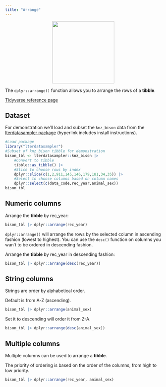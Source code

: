 ```yaml
---
title: "Arrange"
---
```


<center>
![](images/dplyr_arrange.png){style="width:200px"}
</center>

The `dplyr::arrange()` function allows you to arrange the rows of a __tibble__.

[Tidyverse reference page](https://dplyr.tidyverse.org//reference/arrange.html)

## Dataset

For demonstration we'll load and subset the `knz_bison` data from the [lterdatasampler package](/datasets/lterdatasampler.qmd) (hyperlink includes install instructions).

```r
#Load package
library("lterdatasampler")
#Subset of knz_bison tibble for demonstration
bison_tbl <- lterdatasampler::knz_bison |>
    #Convert to tibble
    tibble::as_tibble() |>
    #Slice to choose rows by index
    dplyr::slice(c(1,2,911,145,146,179,181,34,35)) |>
    #Select to choose columns based on column names
    dplyr::select(c(data_code,rec_year,animal_sex))
bison_tbl
```

## Numeric columns

Arrange the __tibble__ by rec_year:

```r
bison_tbl |> dplyr::arrange(rec_year)
```

`dplyr::arrange()` will arrange the rows by the selected column in ascending fashion (lowest to highest). You can use the `desc()` function on columns you wan't to be ordered in descending fashion.

Arrange the __tibble__ by rec_year in descending fashion:

```r
bison_tbl |> dplyr::arrange(desc(rec_year))
```

## String columns

Strings are order by alphabetical order.

Default is from A-Z (ascending).

```r
bison_tbl |> dplyr::arrange(animal_sex)
```

Set it to descending will order it from Z-A.

```r
bison_tbl |> dplyr::arrange(desc(animal_sex))
```

## Multiple columns

Multiple columns can be used to arrange a __tibble__.

The priority of ordering is based on the order of the columns, from high to low priority.

```r
bison_tbl |> dplyr::arrange(rec_year, animal_sex)
```